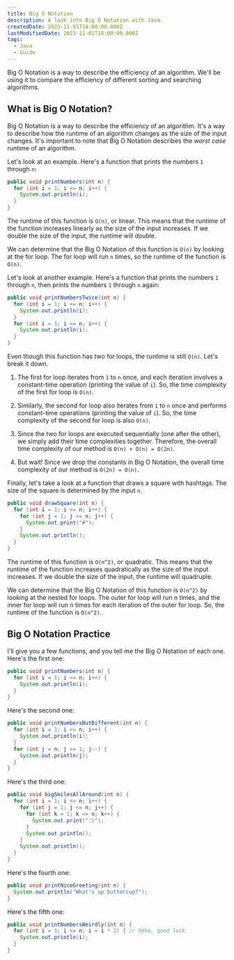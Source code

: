 ```yaml
---
title: Big O Notation
description: A look into Big O Notation with Java.
createdDate: 2023-11-01T18:00:00.000Z
lastModifiedDate: 2023-11-01T18:00:00.000Z
tags:
  - Java
  - Guide
---
```


Big O Notation is a way to describe the efficiency of an algorithm.
We'll be using it to compare the efficiency of different sorting and
searching algorithms.

## What is Big O Notation?

Big O Notation is a way to describe the efficiency of an algorithm. It's a way to describe how the runtime of an algorithm changes as the size of the input changes. It's important to note that Big O Notation describes the _worst case_ runtime of an algorithm.

Let's look at an example. Here's a function that prints the numbers `1` through `n`:

```java
public void printNumbers(int n) {
  for (int i = 1; i <= n; i++) {
    System.out.println(i);
  }
}
```

The runtime of this function is `O(n)`, or linear. This means that the runtime of the function increases linearly as the size of the input increases. If we double the size of the input, the runtime will double.

We can determine that the Big O Notation of this function is `O(n)` by looking at the for loop. The for loop will run `n` times, so the runtime of the function is `O(n)`.

Let's look at another example. Here's a function that prints the numbers `1` through `n`, then prints the numbers `1` through `n` again:

```java
public void printNumbersTwice(int n) {
  for (int i = 1; i <= n; i++) {
    System.out.println(i);
  }
  for (int i = 1; i <= n; i++) {
    System.out.println(i);
  }
}
```

Even though this function has two for loops, the runtime is still `O(n)`. Let's break it down.

1. The first for loop iterates from `1` to `n` once, and each iteration involves a constant-time operation (printing the value of `i`). So, the time complexity of the first for loop is `O(n)`.

2. Similarly, the second for loop also iterates from `1` to `n` once and performs constant-time operations (printing the value of `i`). So, the time complexity of the second for loop is also `O(n)`.

3. Since the two for loops are executed sequentially (one after the other), we simply add their time complexities together. Therefore, the overall time complexity of our method is `O(n) + O(n) = O(2n)`.

4. But wait! Since we drop the constants in Big O Notation, the overall time complexity of our method is `O(2n) = O(n)`.

Finally, let's take a look at a function that draws a square with hashtags. The size of the square is determined by the input `n`.

```java
public void drawSquare(int n) {
  for (int i = 1; i <= n; i++) {
    for (int j = 1; j <= n; j++) {
      System.out.print("#");
    }
    System.out.println();
  }
}
```

The runtime of this function is `O(n^2)`, or quadratic. This means that the runtime of the function increases quadratically as the size of the input increases. If we double the size of the input, the runtime will quadruple.

We can determine that the Big O Notation of this function is `O(n^2)` by looking at the nested for loops. The outer for loop will run n times, and the inner for loop will run n times for each iteration of the outer for loop. So, the runtime of the function is `O(n^2)`.

## Big O Notation Practice

I'll give you a few functions, and you tell me the Big O Notation of each one. Here's the first one:

```java
public void printNumbers(int n) {
  for (int i = 1; i <= n; i++) {
    System.out.println(i);
  }
}
```

Here's the second one:

```java
public void printNumbersButDifferent(int n) {
  for (int i = 1; i <= n; i++) {
    System.out.println(i);
  }
  for (int j = n; j >= 1; j--) {
    System.out.println(j);
  }
}
```

Here's the third one:

```java
public void bigSmilesAllAround(int n) {
  for (int i = 1; i <= n; i++) {
    for (int j = 1; j <= n; j++) {
      for (int k = 1; k <= n; k++) {
        System.out.print(":)");
      }
      System.out.println();
    }
    System.out.println();
  }
}
```

Here's the fourth one:

```java
public void printNiceGreeting(int n) {
  System.out.println("What's up buttercup?");
}
```

Here's the fifth one:

```java
public void printNumbersWeirdly(int n) {
  for (int i = 1; i <= n; i = i * 2) { // hehe, good luck
    System.out.println(i);
  }
}
```
